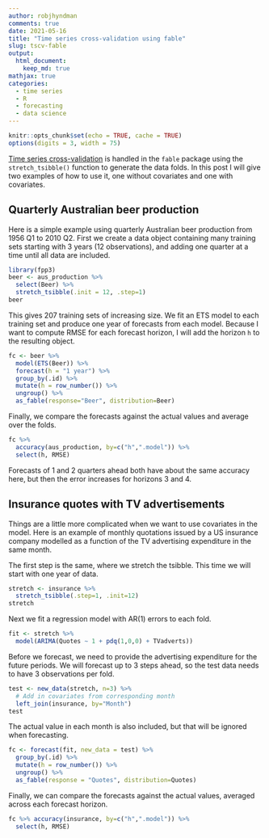 ```yaml
---
author: robjhyndman
comments: true
date: 2021-05-16
title: "Time series cross-validation using fable"
slug: tscv-fable
output: 
  html_document:
    keep_md: true
mathjax: true
categories:
  - time series
  - R
  - forecasting
  - data science
---
```


```r
knitr::opts_chunk$set(echo = TRUE, cache = TRUE)
options(digits = 3, width = 75)
```

[Time series cross-validation](https://otexts.com/fpp3/tscv.html)  is handled in the `fable` package using the `stretch_tsibble()` function to generate the data folds. In this post I will give two examples of how to use it, one without covariates and one with covariates.

## Quarterly Australian beer production

Here is a simple example using quarterly Australian beer production from 1956 Q1 to 2010 Q2. First we create a data object containing many training sets starting with 3 years (12 observations), and adding one quarter at a time until all data are included.

```r
library(fpp3)
beer <- aus_production %>%
  select(Beer) %>%
  stretch_tsibble(.init = 12, .step=1)
beer
```

This gives 207 training sets of increasing size. We fit an ETS model to each training set and produce one year of forecasts from each model. Because I want to compute RMSE for each forecast horizon, I will add the horizon `h` to the resulting object.

```r
fc <- beer %>%
  model(ETS(Beer)) %>%
  forecast(h = "1 year") %>%
  group_by(.id) %>%
  mutate(h = row_number()) %>%
  ungroup() %>%
  as_fable(response="Beer", distribution=Beer)
```

Finally, we compare the forecasts against the actual values and average over the folds.

```r
fc %>%
  accuracy(aus_production, by=c("h",".model")) %>%
  select(h, RMSE)
```

Forecasts of 1 and 2 quarters ahead both have about the same accuracy here, but then the error increases for horizons 3 and 4.

## Insurance quotes with TV advertisements

Things are a little more complicated when we want to use covariates in the model. Here is an example of monthly quotations issued by a US insurance company modelled as a function of the TV advertising expenditure in the same month.

The first step is the same, where we stretch the tsibble. This time we will start with one year of data.

```r
stretch <- insurance %>%
  stretch_tsibble(.step=1, .init=12)
stretch
```

Next we fit a regression model with AR(1) errors to each fold.

```r
fit <- stretch %>%
  model(ARIMA(Quotes ~ 1 + pdq(1,0,0) + TVadverts))
```

Before we forecast, we need to provide the advertising expenditure for the future periods. We will forecast up to 3 steps ahead, so the test data needs to have 3 observations per fold.

```r
test <- new_data(stretch, n=3) %>%
  # Add in covariates from corresponding month
  left_join(insurance, by="Month")
test
```

The actual value in each month is also included, but that will be ignored when forecasting.

```r
fc <- forecast(fit, new_data = test) %>%
  group_by(.id) %>%
  mutate(h = row_number()) %>%
  ungroup() %>%
  as_fable(response = "Quotes", distribution=Quotes)
```

Finally, we can compare the forecasts against the actual values, averaged across each forecast horizon.

```r
fc %>% accuracy(insurance, by=c("h",".model")) %>%
  select(h, RMSE)
```

